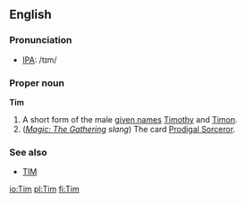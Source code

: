 ==English==
===Pronunciation===
*[[IPA]]: /tɪm/

===Proper noun===
'''Tim'''

#A short form of the male [[given name]]s [[Timothy]] and [[Timon]].
#(''[[w:Magic: The Gathering|Magic: The Gathering]] slang'') The card [[w:Prodigal Sorceror|Prodigal Sorceror]].

===See also===
*[[TIM]]

[[io:Tim]]
[[pl:Tim]]
[[fi:Tim]]